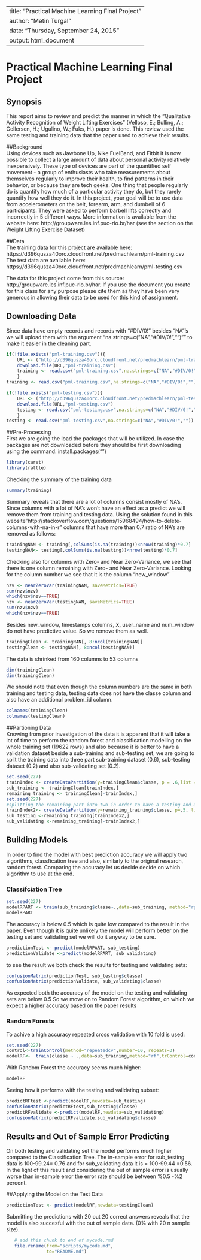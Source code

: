 
---
title: "Practical Machine Learning Final Project"
author: "Metin Turgal"
date: "Thursday, September 24, 2015"
output: html_document
---
# Practical Machine Learning Final Project

## Synopsis  
This report aims to review and predict the manner in which the "Qualitative Activity Recognition of Weight Lifting Exercises" (Velloso, E.; Bulling, A.; Gellersen, H.; Ugulino, W.; Fuks, H.) paper is done. This review used the same testing and training data that the paper used to achieve their results. 
  
##Background  
Using devices such as Jawbone Up, Nike FuelBand, and Fitbit it is now possible to collect a large amount of data about personal activity relatively inexpensively. These type of devices are part of the quantified self movement - a group of enthusiasts who take measurements about themselves regularly to improve their health, to find patterns in their behavior, or because they are tech geeks. One thing that people regularly do is quantify how much of a particular activity they do, but they rarely quantify how well they do it. In this project, your goal will be to use data from accelerometers on the belt, forearm, arm, and dumbell of 6 participants. They were asked to perform barbell lifts correctly and incorrectly in 5 different ways. More information is available from the website here: http://groupware.les.inf.puc-rio.br/har (see the section on the Weight Lifting Exercise Dataset)

##Data  
The training data for this project are available here:  
https://d396qusza40orc.cloudfront.net/predmachlearn/pml-training.csv  
The test data are available here:  
https://d396qusza40orc.cloudfront.net/predmachlearn/pml-testing.csv  

The data for this project come from this source: http://groupware.les.inf.puc-rio.br/har. If you use the document you create for this class for any purpose please cite them as they have been very generous in allowing their data to be used for this kind of assignment.  

## Downloading Data  
Since data have empty records and records with "#DIV/0!" besides "NA"'s we will upload them with the argument "na.strings=c("NA","#DIV/0!","")"" to make it easier in the cleaning part.  
```r
if(!file.exists("pml-training.csv")){
    URL <- ("http://d396qusza40orc.cloudfront.net/predmachlearn/pml-training.csv")
    download.file(URL,"pml-training.csv")
    training <- read.csv("pml-training.csv",na.strings=c("NA","#DIV/0!",""))
    }
training <- read.csv("pml-training.csv",na.strings=c("NA","#DIV/0!",""))

if(!file.exists("pml-testing.csv")){
    URL <- ("http://d396qusza40orc.cloudfront.net/predmachlearn/pml-testing.csv")
    download.file(URL,"pml-testing.csv")
    testing <- read.csv("pml-testing.csv",na.strings=c("NA","#DIV/0!",""))
    }
testing <- read.csv("pml-testing.csv",na.strings=c("NA","#DIV/0!",""))    

```
  
##Pre-Processing  
First we are going the load the packages that will be utilized. In case the packages are not downloaded before they should be first downloading using the command: install.packages("<package name>")  
```r
library(caret)
library(rattle)
```
  
Checking the summary of the training data
```r
summary(training)
```
  
Summary reveals that there are a lot of columns consist mostly of NA's. Since columns with a lot of NA's won't have an effect as a predict we will remove them from training and testing data. 
Using the solution found in this website"http://stackoverflow.com/questions/15968494/how-to-delete-columns-with-na-in-r" columns that have more than 0.7 ratio of NA's are removed as follows:
```r
trainingNAN <- training[,colSums(is.na(training))<nrow(training)*0.7]
testingNAN<- testing[,colSums(is.na(testing))<nrow(testing)*0.7]
```
  
Checking also for columns with Zero- and Near Zero-Variance, we see that there is one column remaining with Zero- and Near Zero-Variance. Looking for the column number we see that it is the column "new_window"  
```r
nzv <- nearZeroVar(trainingNAN, saveMetrics=TRUE)
sum(nzv$nzv)
which(nzv$nzv==TRUE)
nzv <- nearZeroVar(testingNAN, saveMetrics=TRUE)
sum(nzv$nzv)
which(nzv$nzv==TRUE)
```
   
Besides new_window, timestamps columns, X, user_name and num_window do not have predictive value. So we remove them as well. 
```r
trainingClean <- trainingNAN[, 8:ncol(trainingNAN)]
testingClean <- testingNAN[, 8:ncol(testingNAN)]
```
    
The data is shrinked from 160 columns to 53 columns
```r
dim(trainingClean)
dim(trainingClean)
```
  
We should note that even though the column numbers are the same in both training and testing data, testing data does not have the classe column and also have an additional problem_id column. 
```r
colnames(trainingClean)
colnames(testingClean)
``` 
  
##Partioning Data  
Knowing from prior investigation of the data it is apparent that it will take a lot of time to perform the random forest and classification modelling on the whole training set (19622 rows) and also because it is better to have a validation dataset beside a sub-training and sub-testing set, we are going to split the training data into three part sub-training dataset (0.6), sub-testing dataset (0.2) and also sub-validating set (0.2).
``` r
set.seed(227)
trainIndex <- createDataPartition(y=trainingClean$classe, p = .6,list = FALSE)
sub_training <- trainingClean[trainIndex,]
remaining_training <- trainingClean[-trainIndex,]
set.seed(227)
#splitting the remaining part into two in order to have a testing and a validating set
trainIndex2<- createDataPartition(y=remaining_training$classe, p=.5, list=FALSE)
sub_testing <-remaining_training[trainIndex2,]
sub_validating <-remaining_training[-trainIndex2,]

```
  
## Building Models  
In order to find the model with best prediction accuracy  we will apply two algorithms, classfication tree and also, similarly to the original research, random forest. Comparing the accuracy let us decide decide on which algorithm to use at the end.  

### Classifciation Tree  
```r
set.seed(227)
modelRPART <- train(sub_training$classe~.,data=sub_training, method="rpart")
modelRPART
```
  
The accuracy is below 0.5 which is quite low compared to the result in the paper. Even though it is quite unlikely the model will perform better on the testing set and validating set we will do it anyway to be sure.  
```r
predictionTest <- predict(modelRPART, sub_testing)
predictionValidate <-predict(modelRPART, sub_validating)
```
  
to see the result we both check the results for testing and validating sets:
```r
confusionMatrix(predictionTest, sub_testing$classe)
confusionMatrix(predictionValidate, sub_validating$classe)
```
   
As expected both the accuracy of the model on the testing and validating sets are below 0.5
So we move on to Random Forest algorithm, on which we expect a higher accuracy based on the paper results


### Random Forests  
To achive a high accuracy repeated cross validation with 10 fold is used:
```r
set.seed(227)
control<-trainControl(method="repeatedcv",number=10, repeats=3)
modelRF<-  train(classe ~ .,data=sub_training,method="rf",trControl=control)

```
  
With Random Forest the accuracy seems much higher:
```r
modelRF
```
  
Seeing how it performs with the   testing and validating subset:
```r
predictRFtest <-predict(modelRF,newdata=sub_testing)
confusionMatrix(predictRFtest,sub_testing$classe)
predictRFvalidate <-predict(modelRF,newdata=sub_validating)
confusionMatrix(predictRFvalidate,sub_validating$classe)
```
  
## Results and Out of Sample Error Predicting  
On both testing and validating set the model performs much higher compared to the Classification Tree.
The in-sample error for sub_testing data is 100-99.24=  0.76 and for sub_validating data it is = 100-99.44 =0.56.
In the light of this result and considering the out of sample error is usually worse than in-sample error  the error rate should be between %0.5 -%2 percent.
  
##Applying the Model on the Test Data   
```r
predictionTest <- predict(modelRF,newdata=testingClean)
```
Submitting the predictions with 20 out 20 correct answers reveals that the model is also succesful with the out of sample data. (0% with 20 n sample size).


```r
   # add this chunk to end of mycode.rmd
   file.rename(from="scripts/mycode.md", 
               to="README.md")
```
